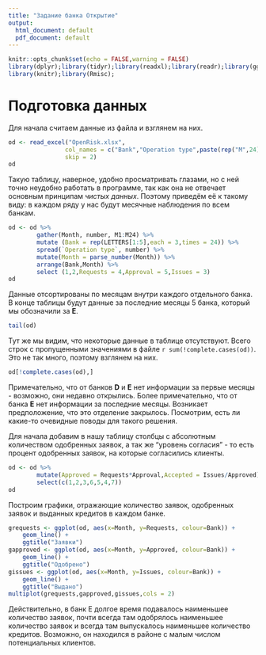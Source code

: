 ```yaml
---
title: "Задание банка Открытие"
output:
  html_document: default
  pdf_document: default
---
```

```r
knitr::opts_chunk$set(echo = FALSE,warning = FALSE)
library(dplyr);library(tidyr);library(readxl);library(readr);library(ggplot2);
library(knitr);library(Rmisc);
```
# Подготовка данных
Для начала считаем данные из файла и взглянем на них.
```r
od <- read_excel("OpenRisk.xlsx", 
                col_names = c("Bank","Operation type",paste(rep("M",24),1:24,sep = "")),
                skip = 2)
od
```
Такую таблицу, наверное, удобно просматривать глазами, но с ней точно неудобно
работать в программе, так как она не отвечает основным принципам *чистых данных*.
Поэтому приведём её к такому виду: в каждом ряду у нас будут месячные наблюдения
по всем банкам.
```r
od <- od %>%
        gather(Month, number, M1:M24) %>%
        mutate (Bank = rep(LETTERS[1:5],each = 3,times = 24)) %>%
        spread(`Operation type`, number) %>%
        mutate(Month = parse_number(Month)) %>%
        arrange(Bank,Month) %>%
        select (1,2,Requests = 4,Approval = 5,Issues = 3)
od
```
Данные отсортированы по месяцам внутри каждого отдельного банка. В конце таблицы
будут данные за последние месяцы 5 банка, который мы обозначили за **E**.
```r
tail(od)
```
Тут же мы видим, что некоторые данные в таблице отсутствуют. Всего строк с пропущенными
значениями в файле `r sum(!complete.cases(od))`. Это не так много, поэтому взглянем на
них.
```r
od[!complete.cases(od),]
```
Примечательно, что от банков **D** и **E** нет информации за первые месяцы  - возможно,
они недавно открылись. Более примечательно, что от банка **E** нет информации за последние месяцы.
Возникает предположение, что это отделение закрылось. Посмотрим, есть ли какие-то очевидные поводы для
такого решения.

Для начала добавим в нашу таблицу столбцы с абсолютным количеством одобренных заявок,
а так же "уровень согласия" - то есть процент одобренных заявок, на которые согласились клиенты.
```r
od <- od %>%
        mutate(Approved = Requests*Approval,Accepted = Issues/Approved) %>%
        select(c(1,2,3,6,5,4,7))
od
```


Построим графики, отражающие количество заявок, одобренных заявок и выданных кредитов в каждом банке.
```r
grequests <- ggplot(od, aes(x=Month, y=Requests, colour=Bank)) +
    geom_line() +
    ggtitle("Заявки")
gapproved <- ggplot(od, aes(x=Month, y=Approved, colour=Bank)) +
    geom_line() +
    ggtitle("Одобрено")
gissues <- ggplot(od, aes(x=Month, y=Issues, colour=Bank)) +
    geom_line() +
    ggtitle("Выдано")
multiplot(grequests,gapproved,gissues,cols = 2)
```
Действительно, в банк E долгое время подавалось наименьшее количество заявок, почти
всегда там одобрялось наименьшее количество заявок и всегда там выпускалось наименьшее 
количество кредитов.
Возможно, он находился в районе с малым числом потенциальных клиентов. 
